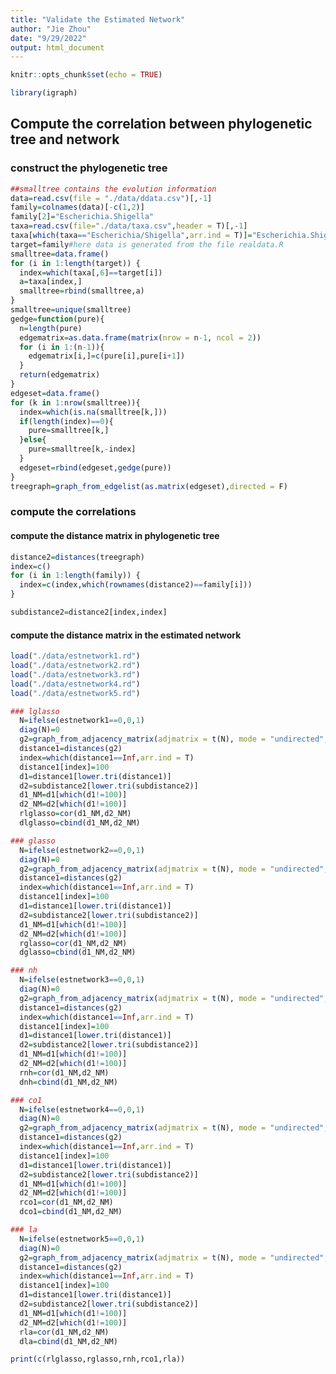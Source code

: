 ```yaml
---
title: "Validate the Estimated Network"
author: "Jie Zhou"
date: "9/29/2022"
output: html_document
---
```


```r
knitr::opts_chunk$set(echo = TRUE)
```

```r
library(igraph)
```


## Compute the correlation between phylogenetic tree and network

### construct the phylogenetic tree

```r
##smalltree contains the evolution information
data=read.csv(file = "./data/ddata.csv")[,-1]
family=colnames(data)[-c(1,2)]
family[2]="Escherichia.Shigella"
taxa=read.csv(file="./data/taxa.csv",header = T)[,-1]
taxa[which(taxa=="Escherichia/Shigella",arr.ind = T)]="Escherichia.Shigella"
target=family#here data is generated from the file realdata.R
smalltree=data.frame()
for (i in 1:length(target)) {
  index=which(taxa[,6]==target[i])
  a=taxa[index,]
  smalltree=rbind(smalltree,a)
}
smalltree=unique(smalltree)
gedge=function(pure){
  n=length(pure)
  edgematrix=as.data.frame(matrix(nrow = n-1, ncol = 2))
  for (i in 1:(n-1)){
    edgematrix[i,]=c(pure[i],pure[i+1])
  }
  return(edgematrix)
}
edgeset=data.frame()
for (k in 1:nrow(smalltree)){
  index=which(is.na(smalltree[k,]))
  if(length(index)==0){
    pure=smalltree[k,]
  }else{
    pure=smalltree[k,-index]
  }
  edgeset=rbind(edgeset,gedge(pure))
}
treegraph=graph_from_edgelist(as.matrix(edgeset),directed = F)
```
### compute the correlations

#### compute the distance matrix in phylogenetic tree

```r
distance2=distances(treegraph)
index=c()
for (i in 1:length(family)) {
  index=c(index,which(rownames(distance2)==family[i]))
}

subdistance2=distance2[index,index]
```

#### compute the distance matrix in the estimated network

```r
load("./data/estnetwork1.rd")
load("./data/estnetwork2.rd")
load("./data/estnetwork3.rd")
load("./data/estnetwork4.rd")
load("./data/estnetwork5.rd")
```



```r
### lglasso
  N=ifelse(estnetwork1==0,0,1)
  diag(N)=0
  g2=graph_from_adjacency_matrix(adjmatrix = t(N), mode = "undirected",diag = F)  
  distance1=distances(g2)
  index=which(distance1==Inf,arr.ind = T)
  distance1[index]=100
  d1=distance1[lower.tri(distance1)]
  d2=subdistance2[lower.tri(subdistance2)]
  d1_NM=d1[which(d1!=100)]
  d2_NM=d2[which(d1!=100)]
  rlglasso=cor(d1_NM,d2_NM)
  dlglasso=cbind(d1_NM,d2_NM)
```


```r
### glasso
  N=ifelse(estnetwork2==0,0,1)
  diag(N)=0
  g2=graph_from_adjacency_matrix(adjmatrix = t(N), mode = "undirected",diag = F)  
  distance1=distances(g2)
  index=which(distance1==Inf,arr.ind = T)
  distance1[index]=100
  d1=distance1[lower.tri(distance1)]
  d2=subdistance2[lower.tri(subdistance2)]
  d1_NM=d1[which(d1!=100)]
  d2_NM=d2[which(d1!=100)]
  rglasso=cor(d1_NM,d2_NM)
  dglasso=cbind(d1_NM,d2_NM)
```


```r
### nh
  N=ifelse(estnetwork3==0,0,1)
  diag(N)=0
  g2=graph_from_adjacency_matrix(adjmatrix = t(N), mode = "undirected",diag = F)  
  distance1=distances(g2)
  index=which(distance1==Inf,arr.ind = T)
  distance1[index]=100
  d1=distance1[lower.tri(distance1)]
  d2=subdistance2[lower.tri(subdistance2)]
  d1_NM=d1[which(d1!=100)]
  d2_NM=d2[which(d1!=100)]
  rnh=cor(d1_NM,d2_NM)
  dnh=cbind(d1_NM,d2_NM)
```


```r
### co1
  N=ifelse(estnetwork4==0,0,1)
  diag(N)=0
  g2=graph_from_adjacency_matrix(adjmatrix = t(N), mode = "undirected",diag = F)  
  distance1=distances(g2)
  index=which(distance1==Inf,arr.ind = T)
  distance1[index]=100
  d1=distance1[lower.tri(distance1)]
  d2=subdistance2[lower.tri(subdistance2)]
  d1_NM=d1[which(d1!=100)]
  d2_NM=d2[which(d1!=100)]
  rco1=cor(d1_NM,d2_NM)
  dco1=cbind(d1_NM,d2_NM)
```


```r
### la
  N=ifelse(estnetwork5==0,0,1)
  diag(N)=0
  g2=graph_from_adjacency_matrix(adjmatrix = t(N), mode = "undirected",diag = F)  
  distance1=distances(g2)
  index=which(distance1==Inf,arr.ind = T)
  distance1[index]=100
  d1=distance1[lower.tri(distance1)]
  d2=subdistance2[lower.tri(subdistance2)]
  d1_NM=d1[which(d1!=100)]
  d2_NM=d2[which(d1!=100)]
  rla=cor(d1_NM,d2_NM)
  dla=cbind(d1_NM,d2_NM)
```

```r
print(c(rlglasso,rglasso,rnh,rco1,rla))
```









### 



